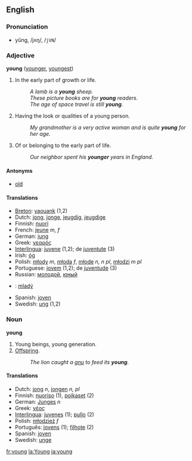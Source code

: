 ==English==
===Pronunciation===
*yŭng, /jʌŋ/, /<tt>jVN</tt>/

=== Adjective ===
'''young''' ([[younger]], [[youngest]])

#In the early part of growth or life. 
#:''A lamb is a '''young''' sheep.'' 
#:''These picture books are for '''young''' readers.'' 
#:''The age of space travel is still '''young'''.'' 
#Having the look or qualities of a young person. 
#:''My grandmother is a very active woman and is quite '''young''' for her age.'' 
#Of or belonging to the early part of life. 
#:''Our neighbor spent his '''younger''' years in England.''

====Antonyms====
*[[old]]

==== Translations ====
*[[Breton]]: [[yaouank]] (1,2)
*Dutch: [[jong]], [[jonge]], [[jeugdig]], [[jeugdige]]
*Finnish: [[nuori]]
*French: [[jeune]] ''m, f''
*German: [[jung]]
*Greek: [[νεαρός]]
*[[Interlingua]]: [[juvene]] (1,2); de [[juventute]] (3)
*Irish: [[óg]]
*Polish: [[młody]] ''m'', [[młoda]] ''f'', [[młode]] ''n, n pl'', [[młodzi]] ''m pl''
*Portuguese: [[jovem]] (1,2); de [[juventude]] (3)
*Russian: [[молодой]], [[юный]]
*{{sk}}: [[mladý]]
*Spanish: [[joven]]
*Swedish: [[ung]] (1,2)

===Noun ===
'''young'''

#Young beings, young generation.
#[[Offspring]].
#:''The lion caught a [[gnu]] to feed its '''young'''.'' 

==== Translations ====
*Dutch: [[jong]] ''n'', [[jongen]] ''n, pl''
*Finnish: [[nuoriso]] (1), [[poikaset]] (2)
*German: [[Junges]] ''n''
*Greek: [[νέος]]
*[[Interlingua]]: [[juvene]]s (1); [[pullo]] (2)
*Polish: [[młodzież]] ''f''
*Português: [[jovem|jovens]] (1); [[filhote]] (2)
*Spanish: [[joven]]
*Swedish: [[unge]]

[[fr:young]]
[[la:Young]]
[[ja:young]]